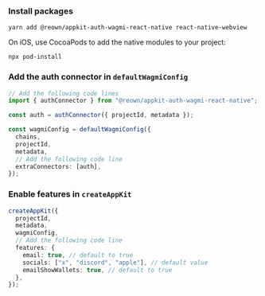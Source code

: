 ### Install packages

```
yarn add @reown/appkit-auth-wagmi-react-native react-native-webview
```

On iOS, use CocoaPods to add the native modules to your project:

```
npx pod-install
```

### Add the auth connector in `defaultWagmiConfig`

```ts {1-4, 10-11}
// Add the following code lines
import { authConnector } from "@reown/appkit-auth-wagmi-react-native";

const auth = authConnector({ projectId, metadata });

const wagmiConfig = defaultWagmiConfig({
  chains,
  projectId,
  metadata,
  // Add the following code line
  extraConnectors: [auth],
});
```

### Enable features in `createAppKit`

```ts {4-9}
createAppKit({
  projectId,
  metadata,
  wagmiConfig,
  // Add the following code line
  features: {
    email: true, // default to true
    socials: ["x", "discord", "apple"], // default value
    emailShowWallets: true, // default to true
  },
});
```

